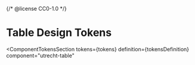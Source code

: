 {/* @license CC0-1.0 */}


<Meta id="html-table--design-tokens" title="HTML Component/Table/Design Tokens" />

# Table Design Tokens

<ComponentTokensSection
  tokens={tokens}
  definition={tokensDefinition}
  component="utrecht-table"
></ComponentTokensSection>
